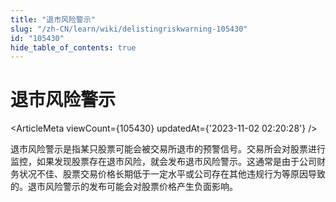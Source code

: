 ```yaml
---
title: "退市风险警示"
slug: "/zh-CN/learn/wiki/delistingriskwarning-105430"
id: "105430"
hide_table_of_contents: true
---
```



<Breadcrumbs current="退市风险警示" />

# 退市风险警示

<ArticleMeta viewCount={105430} updatedAt={'2023-11-02 02:20:28'} />
<div className='border-solid border-b border-t-0 my-4 border-[var(--ifm-color-gray-300)]' />

退市风险警示是指某只股票可能会被交易所退市的预警信号。交易所会对股票进行监控，如果发现股票存在退市风险，就会发布退市风险警示。这通常是由于公司财务状况不佳、股票交易价格长期低于一定水平或公司存在其他违规行为等原因导致的。退市风险警示的发布可能会对股票价格产生负面影响。
